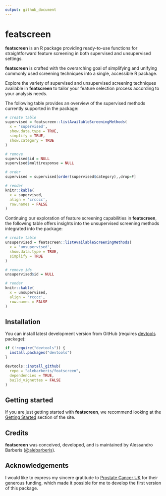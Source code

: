 ```yaml
---
output: github_document
---
```


<!-- README.md is generated from README.Rmd. Please edit the README.Rmd file -->

# featscreen

**featscreen** is an R package providing ready-to-use functions for 
straightforward feature screening in both supervised and unsupervised settings.

**featscreen** is crafted with the overarching goal of simplifying and unifying 
commonly used screening techniques into a single, accessible R package.

Explore the variety of supervised and unsupervised screening techniques 
available in **featscreen** to tailor your feature selection process according 
to your analysis needs. 

The following table provides an overview of the supervised methods currently 
supported in the package:

```r
# create table
supervised = featscreen::listAvailableScreeningMethods(
  x = 'supervised', 
  show.data.type = TRUE, 
  simplify = TRUE,
  show.category = TRUE
)

# remove
supervised$id = NULL
supervised$multiresponse = NULL

# order
supervised = supervised[order(supervised$category),,drop=F]

# render
knitr::kable(
  x = supervised,
  align = 'crcccc',
  row.names = FALSE
)
```

Continuing our exploration of feature screening capabilities in **featscreen**, 
the following table offers insights into the unsupervised screening methods 
integrated into the package:

```r
# create table
unsupervised = featscreen::listAvailableScreeningMethods(
  x = 'unsupervised', 
  show.data.type = TRUE, 
  simplify = TRUE
)

# remove ids
unsupervised$id = NULL

# render
knitr::kable(
  x = unsupervised,
  align = 'rcccc',
  row.names = FALSE
)
```


## Installation

You can install latest development version from GitHub (requires [devtools](https://github.com/hadley/devtools) package):

```r
if (!require("devtools")) {
  install.packages("devtools")
}

devtools::install_github(
  repo = "alebarberis/featscreen", 
  dependencies = TRUE, 
  build_vignettes = FALSE
)
```

## Getting started

If you are just getting started with **featscreen**, we recommend looking at the
[Getting Started](articles/featscreen.html) section of the site.

## Credits
**featscreen** was conceived, developed, and is maintained by Alessandro Barberis ([@alebarberis](https://github.com/alebarberis)).

## Acknowledgements
I would like to express my sincere gratitude to [Prostate Cancer UK](https://prostatecanceruk.org/) for their generous funding, which made it possible for me to develop the first version of this package.
